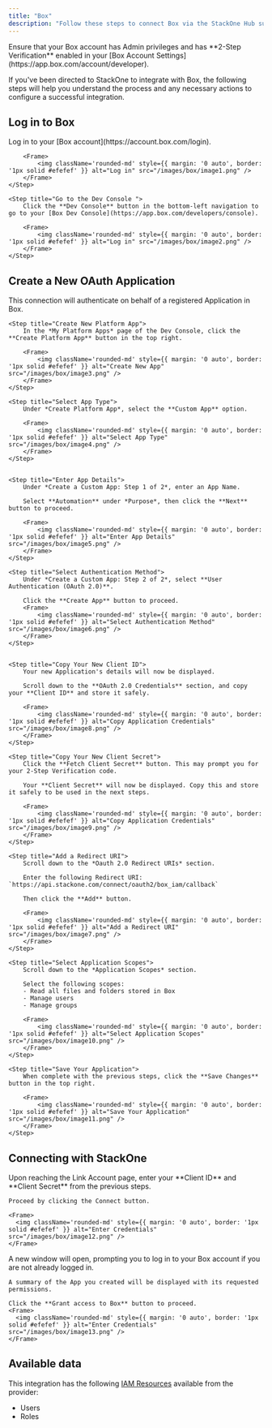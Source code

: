 ```yaml
---
title: "Box"
description: "Follow these steps to connect Box via the StackOne Hub successfully."
---
```



<Warning>
  Ensure that your Box account has Admin privileges and has **2-Step Verification** enabled in your [Box Account Settings](https://app.box.com/account/developer).
</Warning>

If you've been directed to StackOne to integrate with Box, the following steps will help you understand the process and any necessary actions to configure a successful integration.

## Log in to Box

<Steps>
    <Step title="Log in">
        Log in to your [Box account](https://account.box.com/login).

        <Frame>
            <img className='rounded-md' style={{ margin: '0 auto', border: '1px solid #efefef' }} alt="Log in" src="/images/box/image1.png" />
        </Frame>
    </Step>

    <Step title="Go to the Dev Console ">
        Click the **Dev Console** button in the bottom-left navigation to go to your [Box Dev Console](https://app.box.com/developers/console).

        <Frame>
            <img className='rounded-md' style={{ margin: '0 auto', border: '1px solid #efefef' }} alt="Log in" src="/images/box/image2.png" />
        </Frame>
    </Step>
</Steps>



## Create a New OAuth Application

This connection will authenticate on behalf of a registered Application in Box.
<Steps>

    
    <Step title="Create New Platform App">
        In the *My Platform Apps* page of the Dev Console, click the **Create Platform App** button in the top right.

        <Frame>
            <img className='rounded-md' style={{ margin: '0 auto', border: '1px solid #efefef' }} alt="Create New App" src="/images/box/image3.png" />
        </Frame>
    </Step>

    <Step title="Select App Type">
        Under *Create Platform App*, select the **Custom App** option.

        <Frame>
            <img className='rounded-md' style={{ margin: '0 auto', border: '1px solid #efefef' }} alt="Select App Type" src="/images/box/image4.png" />
        </Frame>
    </Step>

    
    <Step title="Enter App Details">
        Under *Create a Custom App: Step 1 of 2*, enter an App Name. 
        
        Select **Automation** under *Purpose*, then click the **Next** button to proceed.

        <Frame>
            <img className='rounded-md' style={{ margin: '0 auto', border: '1px solid #efefef' }} alt="Enter App Details" src="/images/box/image5.png" />
        </Frame>
    </Step>
    
    <Step title="Select Authentication Method">
        Under *Create a Custom App: Step 2 of 2*, select **User Authentication (OAuth 2.0)**.

        Click the **Create App** button to proceed.
        <Frame>
            <img className='rounded-md' style={{ margin: '0 auto', border: '1px solid #efefef' }} alt="Select Authentication Method" src="/images/box/image6.png" />
        </Frame>
    </Step>

    
    <Step title="Copy Your New Client ID">
        Your new Application's details will now be displayed.

        Scroll down to the **OAuth 2.0 Credentials** section, and copy your **Client ID** and store it safely.

        <Frame>
            <img className='rounded-md' style={{ margin: '0 auto', border: '1px solid #efefef' }} alt="Copy Application Credentials" src="/images/box/image8.png" />
        </Frame>
    </Step>

    <Step title="Copy Your New Client Secret">
        Click the **Fetch Client Secret** button. This may prompt you for your 2-Step Verification code.

        Your **Client Secret** will now be displayed. Copy this and store it safely to be used in the next steps.

        <Frame>
            <img className='rounded-md' style={{ margin: '0 auto', border: '1px solid #efefef' }} alt="Copy Application Credentials" src="/images/box/image9.png" />
        </Frame>
    </Step>

    <Step title="Add a Redirect URI">
        Scroll down to the *Oauth 2.0 Redirect URIs* section.

        Enter the following Redirect URI: `https://api.stackone.com/connect/oauth2/box_iam/callback`

        Then click the **Add** button.

        <Frame>
            <img className='rounded-md' style={{ margin: '0 auto', border: '1px solid #efefef' }} alt="Add a Redirect URI" src="/images/box/image7.png" />
        </Frame>
    </Step>

    <Step title="Select Application Scopes">
        Scroll down to the *Application Scopes* section.

        Select the following scopes:
        - Read all files and folders stored in Box
        - Manage users
        - Manage groups
 
        <Frame>
            <img className='rounded-md' style={{ margin: '0 auto', border: '1px solid #efefef' }} alt="Select Application Scopes" src="/images/box/image10.png" />
        </Frame>
    </Step>

    <Step title="Save Your Application">
        When complete with the previous steps, click the **Save Changes** button in the top right.
 
        <Frame>
            <img className='rounded-md' style={{ margin: '0 auto', border: '1px solid #efefef' }} alt="Save Your Application" src="/images/box/image11.png" />
        </Frame>
    </Step>

</Steps>


## Connecting with StackOne

<Steps>
  <Step title="Enter Credentials">
    Upon reaching the Link Account page, enter your **Client ID** and **Client Secret** from the previous steps.

    Proceed by clicking the Connect button.

    <Frame>
      <img className='rounded-md' style={{ margin: '0 auto', border: '1px solid #efefef' }} alt="Enter Credentials" src="/images/box/image12.png" />
    </Frame>
  </Step>

 <Step title="Approve App Connection">
    A new window will open, prompting you to log in to your Box account if you are not already logged in.

    A summary of the App you created will be displayed with its requested permissions.

    Click the **Grant access to Box** button to proceed.
    <Frame>
      <img className='rounded-md' style={{ margin: '0 auto', border: '1px solid #efefef' }} alt="Enter Credentials" src="/images/box/image13.png" />
    </Frame>
  </Step>

</Steps>

<IntegrationFooter />

## Available data

This integration has the following [IAM Resources](https://docs.stackone.com/reference/getting-started-with-your-api) available from the provider:
<ul>
  <li>Users</li>
  <li>Roles</li>
</ul>
